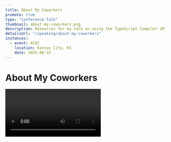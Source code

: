 ```yaml
---
title: About My Coworkers
promote: true
type: "Conference Talk"
thumbnail: about-my-coworkers.png
description: Resources for my talk on using the TypeScript Compiler API for rapid code modifications.
detailsUrl: "/speaking/about-my-coworkers"
instances:
  - event: KCDC
    location: Kansas City, KS
    date: 2025-08-15
---
```



# About My Coworkers

<Video class="my-4" videoId="MPZOnSLJg4Y" />

Here's a list of all of the resources that were in my talk. Let's connect on
[LinkedIn](https://linkedin.com/in/nicknisi), [BlueSky](https://bsky.app/profile/nicknisi.com), and
[Twitter/X](https://twitter.com/nicknisi).

## Presented at KCDC 2025

<div class="flex items-center justify-center gap-4">
	<a href="https://www.kcdc.info/" target="_blank">
		<button class="rounded-lg bg-teal-500 px-2 py-4 font-bold text-white">Conference Web Site</button>
	</a>
	<a href="/talks/about-my-coworkers-kcdc-2025.pdf" target="_blank">
		<button class="rounded-lg bg-teal-500 px-2 py-4 font-bold text-white">Download Slides</button>
	</a>
</div>

## Resources/Links

- [My Claude Settings](https://github.com/nicknisi/dotfiles/tree/main/home/.claude)

## Abstract

At a developer conference in New York, I discovered something unexpected. The leading developers weren't just experimenting with AI, they were truly collaborating with it. This was my turning point. I'd been hiding my own AI usage, afraid it would expose me as the impostor I always feared I was. But that fear transformed into curiosity: could embracing AI actually make me a better developer?

What followed was a journey of professional reinvention. Instead of seeing AI as a threat or a crutch, I learned to treat different AI models as members of my development team, each with their own strengths and working styles. This mindset shift helped me grow from a developer comfortable in two languages to someone confidently working across seven, guiding AI collaborators rather than fighting my tools or feeling guilty about using them.

This new approach to professional growth helped me tackle challenges I never thought possible. When tasked with creating a Laravel starter kit, despite minimal PHP experience, I drew on my AI collaboration techniques to produce work that earned approval from Laravel's creator himself. The key wasn't just using AI tools - it was learning to orchestrate discussions, maintain context, and most importantly, stay in control of the development process.

Attendees will learn:

- How to overcome impostor syndrome around AI usage in development
- Techniques for growing your capabilities by treating AI as team members
- Strategies for maintaining agency and understanding while leveraging AI
- Methods for expanding your technical range through thoughtful AI collaboration

Because ultimately, this isn't about AI replacing developers. It's about growing as a developer by thoughtfully embracing new ways of working.

#### Talk Feedback

KCDC asks for feedback from attendees and here's what they had to say about this talk:

Based on their counts, approximately **109** people attended my talk. Of those, 13 provided their thoughts.


- 💚 Nick is a great speaker, he’s very knowledgeable and enthusiastic.
- 💚 He's VERY excited about this topic. His energy is contagious. He knows a ton about this. I would say a demo would've been helpful but he gave us SO MUCH info, the demo would probably have been to big and time consuming.
- 💚 Great presentation, thanks.
- 💚 Great talk, loved the level of detail
- 💚 Got a good insights of where we stand in terms AI and what the future holds for IT professionals.
- 💚 Very good presentation! Exciting to hear your enthusiasm. I am so thankful to hears your experiences! By the middle of the presentation I thought it would be so cool just to sit and watch him work for a day!
- 💚 Solid talk, thanks for sharing! Appreciated the suggested strategies, frank appraisal of the current state of things, and the ‘dimensional’ approach to considering different approaches or levels of working with AI tools.
- 💚 Fantastic talk
- 💚 Very informative!
- 💚 Entertaining, informative, and low-hype
- 💚 Very enjoyable
- 💚 Another banger from Nick! Loved this talk so many things to come out of it for all engineers
- 💚 When of the best talks of the conference!
